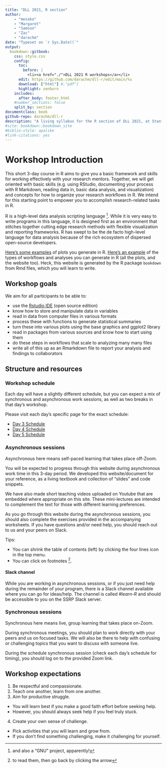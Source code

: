 ```yaml
--- 
title: "DLL 2021, R section"
author: 
    - "mesako"
    - "Margaret"
    - "Samson"
    - "Zac"
    - "darachm"
date: "Typeset on `r Sys.Date()`"
output:
  bookdown::gitbook:
    css: style.css
    config:
      toc:
        before: |
          <li><a href="./">DLL 2021 R workshops</a></li>
      edit: https://github.com/darachm/dll-r/edit/main/%s
      download: ["html"] #,"pdf"]
      highlight: zenburn
    includes:
      after_body: footer.html
    #number_sections: false
    split_by: section
documentclass: book
github-repo: darachm/dll-r
description: "A living syllabus for the R section of DLL 2021, at Stanford"
#site: bookdown::bookdown_site
#biblio-style: apalike
#link-citations: yes
---
```


# Workshop Introduction

This short 3-day course in R aims to give you a basic framework and skills
for working effectively with your research mentors.
Together, we will get oriented with basic skills (e.g. using RStudio, 
documenting your process with R Markdown, reading data in,
basic data analysis, and visualization) 
and concepts for how to organize your research workflows in R.
We intend for this starting point to empower you to accomplish 
research-related tasks in R.

R is a high-level data analysis scripting language
^[and also a "GNU" project, apparently!].
While it is very easy to write programs in this language,
it is designed first as an environment that stitches together 
cutting edge research methods with flexible visualization and reporting
frameworks.
R has swept to be the de facto high-level language for data analysis
because of the rich ecosystem of dispersed open-source developers.

[Here's some examples](https://www.r-graph-gallery.com/) of plots you 
generate in R.
[Here's an example](https://bioconductor.org/packages/release/workflows/vignettes/cytofWorkflow/inst/doc/cytofWorkflow.html)
of the types of workflows and analyses you can generate in R (all the plots,
and the website too).
Heck, this website is generated by the R package `bookdown` from Rmd files,
which you will learn to write.

## Workshop goals

<!-- darach: I thought it might be good for this section to be more
    specific, whadda think? revert/change back if that's a no -->

We aim for all participants to be able to:

- use the [Rstudio IDE](https://www.rstudio.com/products/rstudio/) 
    (open source edition)
- know how to store and manipulate data in variables
- read in data from computer files in various formats
- process these with functions to generate statistical summaries
- turn these into various plots using the base graphics and ggplot2 library
- read in packages from various sources and know how to start using them
- do these steps in workflows that scale to analyzing many many files
- write all of this up as an Rmarkdown file to report your analysis and
    findings to collaborators

## Structure and resources

### Workshop schedule

Each day will have a slightly different schedule, but you can expect a mix of synchronous
and asynchronous work sessions, as well as two breaks in that day's workshop.

Please visit each day's specific page for the exact schedule:

+ [Day 3 Schedule](https://darachm.github.io/dll-r/day-3-intoduction-to-r.html)
+ [Day 4 Schedule](https://darachm.github.io/dll-r/day-4-tidyverse-and-visualizations.html)
+ [Day 5 Schedule](https://darachm.github.io/dll-r/day-5-building-workflows-using-packages-writing-reusable-code-sharing-analyses.html)


### Asynchronous sessions

Asynchronous here means self-paced learning that takes place off-Zoom.

You will be expected to progress through this website during asynchronous 
work time in this 3-day period. We developed this website/document for your reference,
as a living textbook and collection of "slides" and code snippets.

We have also made short teaching videos uploaded on Youtube that are embedded 
where appropriate on this site. These mini-lectures are intended to complement 
the text for those with different learning preferences.

As you go through this website during the asynchronous sessions, you should also complete
the exercises provided in the accompanying worksheets. If you have questions and/or
need help, you should reach out to us and your peers on Slack.

Tips:

- You can shrink the table of contents (left) by clicking the four lines icon
    in the top menu.
- You can click on footnotes ^[to read them, then go back by clicking the
    arrow].

#### Slack channel

While you are working in asynchronous sessions, or if you just need help 
during the remainder of your program, there is a Slack channel available
where you can go for ideas/help. The channel is called *#learn-R* and should be 
accessible to you on the SSRP Slack server.

### Synchronous sessions

Synchronous here means live, group learning that takes place on-Zoom.

During synchronous meetings, you should plan 
to work directly with your peers and us on focused tasks. We will also be 
there to help with confusing or challenging topics that you want to 
discuss with someone live.

During the schedule synchronous session (check each day's schedule for
timing), you should log on to the provided Zoom link.


## Workshop expectations

1. Be respectful and compassionate.
2. Teach one another, learn from one another.
3. Aim for productive struggle.
+ You will learn best if you make a good faith effort before seeking help.
+ However, you should always seek help if you feel truly stuck.
4. Create your own sense of challenge.
+ Pick activities that you will learn and grow from.
+ If you don't find something challenging, make it challenging for yourself.

